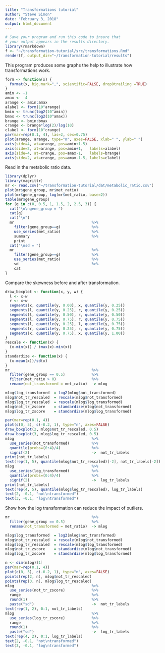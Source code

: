 ```yaml
---
title: "Transformations tutorial"
author: "Steve Simon"
date: "February 3, 2018"
output: html_document
---
```


```r
# Save your program and run this code to insure that
# your output appears in the results directory.
library(rmarkdown)
f <- "~/transformation-tutorial/src/transformations.Rmd"
render(f, output_dir="~/transformation-tutorial/results")
```

This program produces some graphs the help to illustrate how transformations work.

```r
form <- function(x) {
  format(x, big.mark=",", scientific=FALSE, drop0trailing =TRUE)
}
amin <- -1
amax <-  4
arange <- amin:amax
alabel <- form(10^arange)
bmin <- trunc(log2(10^amin))
bmax <- trunc(log2(10^amax))
brange <- bmin:bmax
crange <- brange*log(2)/log(10)
clabel <- form(10^crange)
par(mar=rep(0.1, 4), las=2, cex=0.75)
plot(arange, arange, type="n", axes=FALSE, xlab=" ", ylab=" ")
axis(side=4, at=arange, pos=amin+1.5)
axis(side=2, at=arange, pos=amin+1,   labels=alabel)
axis(side=4, at=crange, pos=amax-1,   labels=brange)
axis(side=2, at=crange, pos=amax-1.5, labels=clabel)
```

Read in the metabolic ratio data.

```r
library(dplyr)
library(magrittr)
mr <- read.csv("~/transformation-tutorial/dat/metabolic_ratio.csv")
plot(mr$gene_group, mr$met_ratio)
plot(mr$gene_group, log(mr$met_ratio, base=2))
table(mr$gene_group)
for (g in c(0, 0.5, 1, 1.5, 2, 2.5, 3)) {
  cat("\n\ngene_group = ")
  cat(g)
  cat("\n")
  mr                                   %>%
    filter(gene_group==g)              %>%
    use_series(met_ratio)              %>%
    summary                            %>%
    print
  cat("\nsd = ")
  mr                                   %>%
    filter(gene_group==g)              %>%
    use_series(met_ratio)              %>%
    sd                                 %>%
    cat
}
```

Compare the skewness before and after transformation.

```r
draw_boxplot <- function(x, y, w) {
  l <- x-w
  r <- x+w
  segments(x, quantile(y, 0.00), x, quantile(y, 0.25))
  segments(l, quantile(y, 0.25), r, quantile(y, 0.25))
  segments(l, quantile(y, 0.50), r, quantile(y, 0.50))
  segments(l, quantile(y, 0.75), r, quantile(y, 0.75))
  segments(l, quantile(y, 0.25), l, quantile(y, 0.75))
  segments(r, quantile(y, 0.25), r, quantile(y, 0.75))
  segments(x, quantile(y, 0.75), x, quantile(y, 1.00))
}
rescale <- function(x) {
  (x-min(x)) / (max(x)-min(x))
}
standardize <- function(x) {
  (x-mean(x))/sd(x)
}
mr                                     %>%
  filter(gene_group == 0.5)            %>%
  filter(met_ratio > 0)                %>%
  rename(not_transformed = met_ratio)  -> mlog

mlog$log_transformed  = log2(mlog$not_transformed)
mlog$not_tr_rescaled  = rescale(mlog$not_transformed)
mlog$log_tr_rescaled  = rescale(mlog$log_transformed)
mlog$not_tr_zscore    = standardize(mlog$not_transformed)
mlog$log_tr_zscore    = standardize(mlog$log_transformed)

par(mar=rep(0.1, 4))
plot(c(0, 5), c(-0.2, 1), type="n", axes=FALSE)
draw_boxplot(2, mlog$not_tr_rescaled, 0.5)
draw_boxplot(3, mlog$log_tr_rescaled, 0.5)
mlog                                   %>%
  use_series(not_transformed)          %>%
  quantile(probs=(0:4)/4)              %>%
  signif(2)                            ->  not_tr_labels
print(not_tr_labels)
text(rep(1, 5), quantile(mlog$not_tr_rescaled)[-2], not_tr_labels[-2])
mlog                                   %>%
  use_series(log_transformed)          %>%
  quantile(probs=(0:4)/4)              %>%
  signif(2)                            ->  log_tr_labels
print(not_tr_labels)
text(rep(4, 5), quantile(mlog$log_tr_rescaled), log_tr_labels)
text(2, -0.1, "not\ntransformed")
text(3, -0.1, "log\ntransformed")

```

Show how the log transformation can reduce the impact of outliers.

```r
mr                                     %>%
  filter(gene_group == 0.5)            %>%
  rename(not_transformed = met_ratio)  -> mlog

mlog$log_transformed  = log2(mlog$not_transformed)
mlog$not_tr_rescaled  = rescale(mlog$not_transformed)
mlog$log_tr_rescaled  = rescale(mlog$log_transformed)
mlog$not_tr_zscore    = standardize(mlog$not_transformed)
mlog$log_tr_zscore    = standardize(mlog$log_transformed)

n <- dim(mlog)[1]
par(mar=rep(0.1, 4))
plot(c(0, 5), c(-0.2, 1), type="n", axes=FALSE)
points(rep(2, n), mlog$not_tr_rescaled)
points(rep(3, n), mlog$log_tr_rescaled)
mlog                                   %>%
  use_series(not_tr_zscore)            %>%
  range                                %>%
  round(1)                             %>%
  paste("sd")                          ->  not_tr_labels
text(rep(1, 2), 0:1, not_tr_labels)
mlog                                   %>%
  use_series(log_tr_zscore)            %>%
  range                                %>%
  round(1)                             %>%
  paste("sd")                          ->  log_tr_labels
text(rep(4, 2), 0:1, log_tr_labels)
text(2, -0.1, "not\ntransformed")
text(3, -0.1, "log\ntransformed")
```
